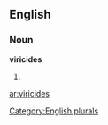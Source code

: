 
==English==

===Noun===
'''viricides'''

# {{plural of|[[viricide]]}}

[[Category:English plurals]]

[[ar:viricides]]